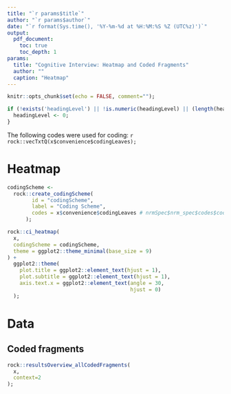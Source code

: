 ---
title: "`r params$title`"
author: "`r params$author`"
date: "`r format(Sys.time(), '%Y-%m-%d at %H:%M:%S %Z (UTC%z)')`"
output:
  pdf_document:
    toc: true
    toc_depth: 1
params:
  title: "Cognitive Interview: Heatmap and Coded Fragments"
  author: ""
  caption: "Heatmap"
---

```{r, eval=TRUE, echo=FALSE}

knitr::opts_chunk$set(echo = FALSE, comment="");

if (!exists('headingLevel') || !is.numeric(headingLevel) || (length(headingLevel) != 1)) {
  headingLevel <- 0;
}

```

The following codes were used for coding: `r rock::vecTxtQ(x$convenience$codingLeaves);`

# Heatmap

```{r, ci-heatmap, fig.width= (21 - 3) / 2.54, fig.height=(29.7 - 3 - 2) / 2.54, fig.cap=params$caption}

codingScheme <-
  rock::create_codingScheme(
        id = "codingScheme",
        label = "Coding Scheme",
        codes = x$convenience$codingLeaves # nrmSpec$nrm_spec$codes$code_id
      );

rock::ci_heatmap(
  x,
  codingScheme = codingScheme,
  theme = ggplot2::theme_minimal(base_size = 9)
) +
  ggplot2::theme(
    plot.title = ggplot2::element_text(hjust = 1),
    plot.subtitle = ggplot2::element_text(hjust = 1),
    axis.text.x = ggplot2::element_text(angle = 30,
                                        hjust = 0)
  );

```

# Data {.tabset .tabset-pills}

## Coded fragments

```{r show-information-hierarchically, results='asis'}

rock::resultsOverview_allCodedFragments(
  x,
  context=2
);

```
